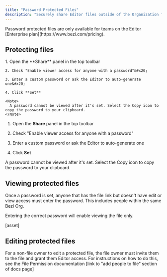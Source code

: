 ```yaml
---
title: "Password Protected Files"
description: "Securely share Editor files outside of the Organization for cross-functional collaboration and user research."
---
```


<Info>
  Password protected files are only available for teams on the Editor [Enterprise plan](https://www.bezi.com/pricing). &#x20;
</Info>

## Protecting files

<Steps>
  <Step title="Setting a password">
    1. Open the **Share** panel in the top toolbar

    2. Check "Enable viewer access for anyone with a password"&#x20;

    3. Enter a custom password or ask the Editor to auto-generate one&#x20;

    4. Click **Set**

    <Note>
      A password cannot be viewed after it's set. Select the Copy icon to copy the password to your clipboard.
    </Note>
  </Step>

  <Step title="Setting an expiration date" />

  <Step title="Removing a password" />
</Steps>

1. Open the **Share** panel in the top toolbar

2. Check "Enable viewer access for anyone with a password"&#x20;

3. Enter a custom password or ask the Editor to auto-generate one&#x20;

4. Click **Set**

A password cannot be viewed after it's set. Select the Copy icon to copy the password to your clipboard.

## Viewing protected files

Once a password is set, anyone that has the file link but doesn't have edit or view access must enter the password. This includes people within the same Bezi Org.&#x20;

Entering the correct password will enable viewing the file only.&#x20;

\[asset]&#x20;

## Editing protected files

For a non-file owner to edit a protected file, the file owner must invite them to the file and grant them Editor access. For instructions on how to do this, see the File Permission documentation \[link to "add people to file" section of docs page]